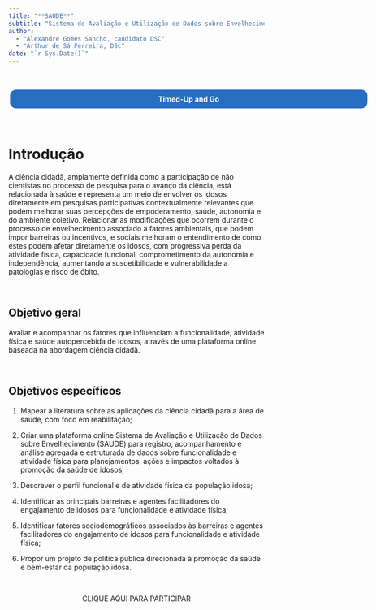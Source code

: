 ```yaml
---
title: "**SAUDE**"
subtitle: "Sistema de Avaliação e Utilização de Dados sobre Envelhecimento"
author:
  - "Alexandre Gomes Sancho, candidato DSC"
  - "Arthur de Sá Ferreira, DSc"
date: "`r Sys.Date()`"
---
```


<br>

<center>

<a style="font-size:1em;border-width:3px;border-style:solid; border-color:white; border-radius:15px; padding: 10px 100px 10px 100px; background-color:#276DC2; text-decoration:none; color:white; width: 100%; display: block;" href="timed-up-and-go.html"><b>Timed-Up and Go</b></a>

</center>

<br>

# Introdução

A ciência cidadã, amplamente definida como a participação de não cientistas no processo de pesquisa para o avanço da ciência, está relacionada à saúde e representa um meio de envolver os idosos diretamente em pesquisas participativas contextualmente relevantes que podem melhorar suas percepções de empoderamento, saúde, autonomia e do ambiente coletivo. Relacionar as modificações que ocorrem durante o processo de envelhecimento associado a fatores ambientais, que podem impor barreiras ou incentivos, e sociais melhoram o entendimento de como estes podem afetar diretamente os idosos, com progressiva perda da atividade física, capacidade funcional, comprometimento da autonomia e independência, aumentando a suscetibilidade e vulnerabilidade a patologias e risco de óbito.

<br>

## Objetivo geral

Avaliar e acompanhar os fatores que influenciam a funcionalidade, atividade física e saúde autopercebida de idosos, através de uma plataforma online baseada na abordagem ciência cidadã.

<br>

## Objetivos específicos

1.	Mapear a literatura sobre as aplicações da ciência cidadã para a área de saúde, com foco em reabilitação; 

2.	Criar uma plataforma online Sistema de Avaliação e Utilização de Dados sobre Envelhecimento (SAUDE) para registro, acompanhamento e análise agregada e estruturada de dados sobre funcionalidade e atividade física para planejamentos, ações e impactos voltados à promoção da saúde de idosos;

3.	Descrever o perfil funcional e de atividade física da população idosa;

4.	Identificar as principais barreiras e agentes facilitadores do engajamento de idosos para funcionalidade e atividade física;

5.	Identificar fatores sociodemográficos associados às barreiras e agentes facilitadores do engajamento de idosos para funcionalidade e atividade física;

6.	Propor um projeto de política pública direcionada à promoção da saúde e bem-estar da população idosa.

<br>

<center> CLIQUE AQUI PARA PARTICIPAR </center>

<br>
